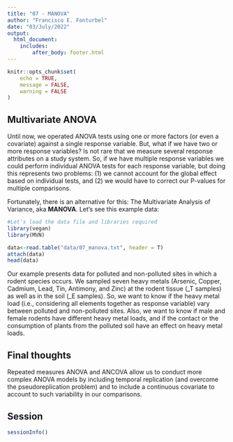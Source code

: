 ```yaml
---
title: "07 - MANOVA"
author: "Francisco E. Fonturbel"
date: "03/July/2022"
output: 
  html_document:
    includes:
        after_body: footer.html
---
```


```r
knitr::opts_chunk$set(
	echo = TRUE,
	message = FALSE,
	warning = FALSE
)
```

## Multivariate ANOVA

Until now, we operated ANOVA tests using one or more factors (or even a covariate) against a single response variable. But, what if we have two or more response variables? Is not rare that we measure several response attributes on a study system. So, if we have multiple response variables we could perform individual ANOVA tests for each response variable, but doing this represents two problems: (1) we cannot account for the global effect based on individual tests, and (2) we would have to correct our P-values for multiple comparisons.

Fortunately, there is an alternative for this: The Multivariate Analysis of Variance, aka **MANOVA**. Let's see this example data:

```r
#Let's load the data file and libraries required
library(vegan)
library(MVN)

data<-read.table("data/07_manova.txt", header = T)
attach(data)
head(data)
```

Our example presents data for polluted and non-polluted sites in which a rodent species occurs. We sampled seven heavy metals (Arsenic, Copper, Cadmium, Lead, Tin, Antimony, and Zinc) at the rodent tissue (_T samples) as well as in the soil (_E samples). So, we want to know if the heavy metal load (i.e., considering all elements together as response variable) vary between polluted and non-polluted sites. Also, we want to know if male and female rodents have different heavy metal loads, and if the contact or the consumption of plants from the polluted soil have an effect on heavy metal loads.





## Final thoughts

Repeated measures ANOVA and ANCOVA allow us to conduct more complex ANOVA models by including temporal replication (and overcome the pseudoreplication problem) and to include a continuous covariate to account to such variability in our comparisons.

## Session

```r
sessionInfo()
```